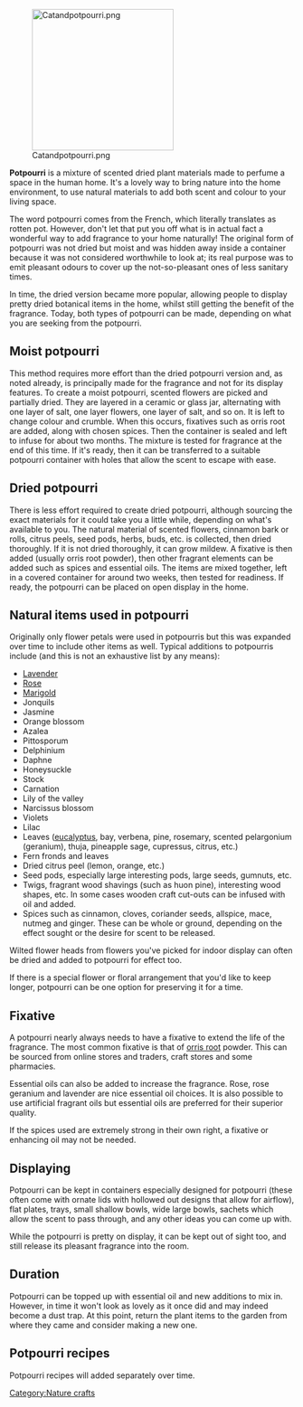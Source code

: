 [[File:Catandpotpourri.png|center|250px]]

'''Potpourri''' is a mixture of scented dried plant materials made to perfume a space in the human home. It's a lovely way to bring nature into the home environment, to use natural materials to add both scent and colour to your living space.

The word potpourri comes from the French, which literally translates as rotten pot. However, don't let that put you off what is in actual fact a wonderful way to add fragrance to your home naturally! The original form of potpourri was not dried but moist and was hidden away inside a container because it was not considered worthwhile to look at; its real purpose was to emit pleasant odours to cover up the not-so-pleasant ones of less sanitary times.

In time, the dried version became more popular, allowing people to display pretty dried botanical items in the home, whilst still getting the benefit of the fragrance. Today, both types of potpourri can be made, depending on what you are seeking from the potpourri.

== Moist potpourri ==
This method requires more effort than the dried potpourri version and, as noted already, is principally made for the fragrance and not for its display features. To create a moist potpourri, scented flowers are picked and partially dried. They are layered in a ceramic or glass jar, alternating with one layer of salt, one layer flowers, one layer of salt, and so on. It is left to change colour and crumble. When this occurs, fixatives such as orris root are added, along with chosen spices. Then the container is sealed and left to infuse for about two months. The mixture is tested for fragrance at the end of this time. If it's ready, then it can be transferred to a suitable potpourri container with holes that allow the scent to escape with ease.

== Dried potpourri ==
There is less effort required to create dried potpourri, although sourcing the exact materials for it could take you a little while, depending on what's available to you. The natural material of scented flowers, cinnamon bark or rolls, citrus peels, seed pods, herbs, buds, etc. is collected, then dried thoroughly. If it is not dried thoroughly, it can grow mildew. A fixative is then added (usually orris root powder), then other fragrant elements can be added such as spices and essential oils. The items are mixed together, left in a covered container for around two weeks, then tested for readiness. If ready, the potpourri can be placed on open display in the home.

== Natural items used in potpourri ==
Originally only flower petals were used in potpourris but this was expanded over time to include other items as well. Typical additions to potpourris include (and this is not an exhaustive list by any means):
*[[Lavender]]
*[[Rose]]
*[[Marigold]]
*Jonquils
*Jasmine
*Orange blossom
*Azalea
*Pittosporum
*Delphinium
*Daphne
*Honeysuckle
*Stock
*Carnation
*Lily of the valley
*Narcissus blossom
*Violets
*Lilac
*Leaves ([[eucalyptus]], bay, verbena, pine, rosemary, scented pelargonium (geranium), thuja, pineapple sage, cupressus, citrus, etc.)
*Fern fronds and leaves
*Dried citrus peel (lemon, orange, etc.)
*Seed pods, especially large interesting pods, large seeds, gumnuts, etc.
*Twigs, fragrant wood shavings (such as huon pine), interesting wood shapes, etc. In some cases wooden craft cut-outs can be infused with oil and added.
*Spices such as cinnamon, cloves, coriander seeds, allspice, mace, nutmeg and ginger. These can be whole or ground, depending on the effect sought or the desire for scent to be released.

Wilted flower heads from flowers you've picked for indoor display can often be dried and added to potpourri for effect too.

If there is a special flower or floral arrangement that you'd like to keep longer, potpourri can be one option for preserving it for a time.

== Fixative ==
A potpourri nearly always needs to have a fixative to extend the life of the fragrance. The most common fixative is that of [[orris root]] powder. This can be sourced from online stores and traders, craft stores and some pharmacies.

Essential oils can also be added to increase the fragrance. Rose, rose geranium and lavender are nice essential oil choices. It is also possible to use artificial fragrant oils but essential oils are preferred for their superior quality.

If the spices used are extremely strong in their own right, a fixative or enhancing oil may not be needed.

== Displaying ==
Potpourri can be kept in containers especially designed for potpourri (these often come with ornate lids with hollowed out designs that allow for airflow), flat plates, trays, small shallow bowls, wide large bowls, sachets which allow the scent to pass through, and any other ideas you can come up with.

While the potpourri is pretty on display, it can be kept out of sight too, and still release its pleasant fragrance into the room.

== Duration ==
Potpourri can be topped up with essential oil and new additions to mix in. However, in time it won't look as lovely as it once did and may indeed become a dust trap. At this point, return the plant items to the garden from where they came and consider making a new one.

== Potpourri recipes ==
Potpourri recipes will added separately over time.


[[Category:Nature crafts]]
